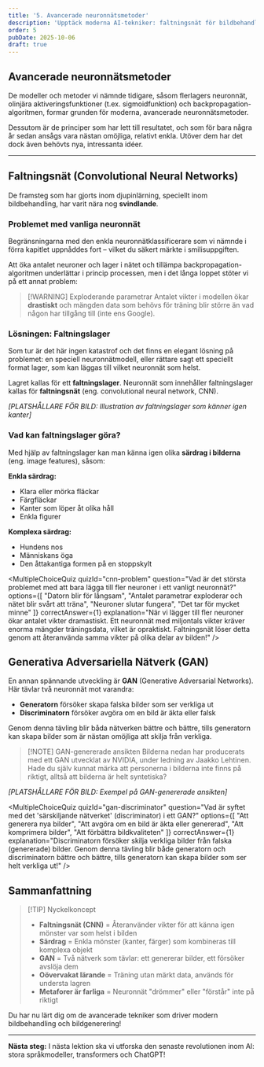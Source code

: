```yaml
---
title: '5. Avancerade neuronnätsmetoder'
description: 'Upptäck moderna AI-tekniker: faltningsnät för bildbehandling, generativa tävlande nätverk och transformers som driver ChatGPT.'
order: 5
pubDate: 2025-10-06
draft: true
---
```



## Avancerade neuronnätsmetoder

De modeller och metoder vi nämnde tidigare, såsom flerlagers neuronnät, olinjära aktiveringsfunktioner (t.ex. sigmoidfunktion) och backpropagation-algoritmen, formar grunden för moderna, avancerade neuronnätsmetoder.

Dessutom är de principer som har lett till resultatet, och som för bara några år sedan ansågs vara nästan omöjliga, relativt enkla. Utöver dem har det dock även behövts nya, intressanta idéer.

---

## Faltningsnät (Convolutional Neural Networks)

De framsteg som har gjorts inom djupinlärning, speciellt inom bildbehandling, har varit nära nog **svindlande**. 

### Problemet med vanliga neuronnät

Begränsningarna med den enkla neuronnätklassificerare som vi nämnde i förra kapitlet uppnåddes fort – vilket du säkert märkte i smilisuppgiften. 

Att öka antalet neuroner och lager i nätet och tillämpa backpropagation-algoritmen underlättar i princip processen, men i det långa loppet stöter vi på ett annat problem:

> [!WARNING] Exploderande parametrar
> Antalet vikter i modellen ökar **drastiskt** och mängden data som behövs för träning blir större än vad någon har tillgång till (inte ens Google).

### Lösningen: Faltningslager

Som tur är det här ingen katastrof och det finns en elegant lösning på problemet: en speciell neuronnätmodell, eller rättare sagt ett speciellt format lager, som kan läggas till vilket neuronnät som helst. 

Lagret kallas för ett **faltningslager**. Neuronnät som innehåller faltningslager kallas för **faltningsnät** (eng. convolutional neural network, CNN).

*[PLATSHÅLLARE FÖR BILD: Illustration av faltningslager som känner igen kanter]*

### Vad kan faltningslager göra?

Med hjälp av faltningslager kan man känna igen olika **särdrag i bilderna** (eng. image features), såsom:

**Enkla särdrag:**
- Klara eller mörka fläckar
- Färgfläckar
- Kanter som löper åt olika håll
- Enkla figurer

**Komplexa särdrag:**
- Hundens nos
- Människans öga
- Den åttakantiga formen på en stoppskylt

<MultipleChoiceQuiz 
  quizId="cnn-problem"
  question="Vad är det största problemet med att bara lägga till fler neuroner i ett vanligt neuronnät?"
  options={[
    "Datorn blir för långsam",
    "Antalet parametrar exploderar och nätet blir svårt att träna",
    "Neuroner slutar fungera",
    "Det tar för mycket minne"
  ]}
  correctAnswer={1}
  explanation="När vi lägger till fler neuroner ökar antalet vikter dramastiskt. Ett neuronnät med miljontals vikter kräver enorma mängder träningsdata, vilket är opraktiskt. Faltningsnät löser detta genom att återanvända samma vikter på olika delar av bilden!"
/>

## Generativa Adversariella Nätverk (GAN)

En annan spännande utveckling är **GAN** (Generative Adversarial Networks). Här tävlar två neuronnät mot varandra:

- **Generatorn** försöker skapa falska bilder som ser verkliga ut
- **Discriminatorn** försöker avgöra om en bild är äkta eller falsk

Genom denna tävling blir båda nätverken bättre och bättre, tills generatorn kan skapa bilder som är nästan omöjliga att skilja från verkliga.

> [!NOTE] GAN-genererade ansikten
> Bilderna nedan har producerats med ett GAN utvecklat av NVIDIA, under ledning av Jaakko Lehtinen. Hade du själv kunnat märka att personerna i bilderna inte finns på riktigt, alltså att bilderna är helt syntetiska?

*[PLATSHÅLLARE FÖR BILD: Exempel på GAN-genererade ansikten]*

<MultipleChoiceQuiz 
  quizId="gan-discriminator"
  question="Vad är syftet med det 'särskiljande nätverket' (discriminator) i ett GAN?"
  options={[
    "Att generera nya bilder",
    "Att avgöra om en bild är äkta eller genererad",
    "Att komprimera bilder",
    "Att förbättra bildkvaliteten"
  ]}
  correctAnswer={1}
  explanation="Discriminatorn försöker skilja verkliga bilder från falska (genererade) bilder. Genom denna tävling blir både generatorn och discriminatorn bättre och bättre, tills generatorn kan skapa bilder som ser helt verkliga ut!"
/>

## Sammanfattning

> [!TIP] Nyckelkoncept
> - **Faltningsnät (CNN)** = Återanvänder vikter för att känna igen mönster var som helst i bilden
> - **Särdrag** = Enkla mönster (kanter, färger) som kombineras till komplexa objekt
> - **GAN** = Två nätverk som tävlar: ett genererar bilder, ett försöker avslöja dem
> - **Oövervakat lärande** = Träning utan märkt data, används för understa lagren
> - **Metaforer är farliga** = Neuronnät "drömmer" eller "förstår" inte på riktigt

Du har nu lärt dig om de avancerade tekniker som driver modern bildbehandling och bildgenerering!

---

**Nästa steg:** I nästa lektion ska vi utforska den senaste revolutionen inom AI: stora språkmodeller, transformers och ChatGPT!
